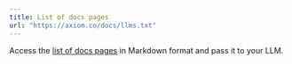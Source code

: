 ```yaml
---
title: List of docs pages
url: "https://axiom.co/docs/llms.txt"
---
```


Access the [list of docs pages](https://axiom.co/docs/llms.txt) in Markdown format and pass it to your LLM.